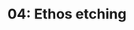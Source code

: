 ---
title: '04: Ethos etching'
summary: |
    Define the full personality of FarmTech as a brand and establish and document its guiding principles. Now that FarmTech *is* and/or *has* a category, what or how should it be in person to fit that category?
start: '2025-01-06'
duration: '2 days'
owner:
    image: '@images/avatars/kb.jpg'
    title: 'kb'
status: progress
details:
    -
        title: Activities
        body: |
            - The first question to answer here is, what should define the ethos of a brand? That is, what should be the basis of the brand's personality? As in, where should the brand "draw its person from", so to speak?
            - The activity here then is, well, you have no where else to look but into what's already been written -- if FarmTech should fulfill a defined purpose and pioneer a category, who or what should it be to do so effectively?
    -
        title: Deliverables
        body: |
            - "The FarmTech Value Bible" -- the ethos document containing definition, principles, and core values.
            - Succinct mission statement, part of the value bible.
    -
        title: Readings
        body: |
            - [Brand Ethos: Definition, Strategy and Impact](https://medium.com/theymakedesign/brand-ethos-fbc71af4c678)
            - [Tracing Brand Ethos Back to the Source](https://www.teamlewis.com/magazine/tracing-brand-ethos-back-to-the-source/)
            - [Our Values, Activism and Mission](https://www.benjerry.com/values)
---